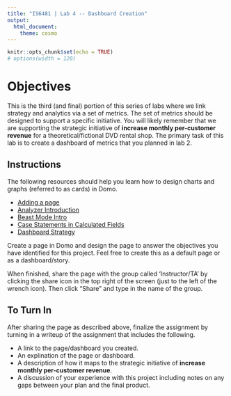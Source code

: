 ```yaml
---
title: "IS6481 | Lab 4 -- Dashboard Creation"
output: 
  html_document: 
    theme: cosmo
---
```


```r
knitr::opts_chunk$set(echo = TRUE)
# options(width = 120)
```

# Objectives
This is the third (and final) portion of this series of labs where we link strategy and analytics via a set of metrics. The set of metrics should be designed to support a specific initiative. You will likely remember that we are supporting the strategic initiative of **increase monthly per-customer revenue** for a theoretical/fictional DVD rental shop. The primary task of this lab is to create a dashboard of metrics that you planned in lab 2.

## Instructions
The following resources should help you learn how to design charts and graphs (referred to as cards) in Domo.

* [Adding a page](https://www.youtube.com/watch?v=yL6CWQ9w4p8)
* [Analyzer Introduction](https://www.youtube.com/watch?v=FjkmAgpTT7U)
* [Beast Mode Intro](https://www.youtube.com/watch?v=iEJ9x7-Tgw0)
* [Case Statements in Calculated Fields](https://www.youtube.com/watch?v=o9_kkTFTqkI)
* [Dashboard Strategy](https://www.youtube.com/watch?v=7ULGsdibovI)

Create a page in Domo and design the page to answer the objectives you have identified for this project. Feel free to create this as a default page or as a dashboard/story.

When finished, share the page with the group called 'Instructor/TA' by clicking the share icon in the top right of the screen (just to the left of the wrench icon). Then click "Share" and type in the name of the group.

## To Turn In
After sharing the page as described above, finalize the assignment by turning in a writeup of the assignment that includes the following.

* A link to the page/dashboard you created.
* An explination of the page or dashboard.
* A description of how it maps to the strategic initiative of **increase monthly per-customer revenue**.
* A discussion of your experience with this project including notes on any gaps between your plan and the final product.

